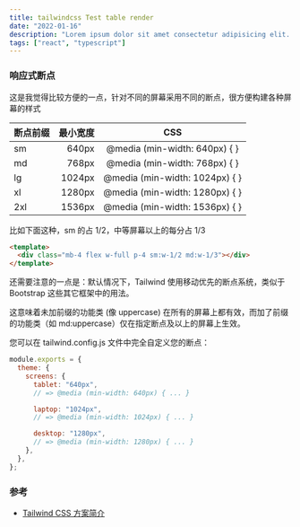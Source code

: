 ```yaml
---
title: tailwindcss Test table render
date: "2022-01-16"
description: "Lorem ipsum dolor sit amet consectetur adipisicing elit. Harum, ex!"
tags: ["react", "typescript"]
---
```


### 响应式断点

这是我觉得比较方便的一点，针对不同的屏幕采用不同的断点，很方便构建各种屏幕的样式

| 断点前缀 | 最小宽度 |              CSS               |
| :------- | -------: | :----------------------------: |
| sm       |    640px | @media (min-width: 640px) { }  |
| md       |    768px | @media (min-width: 768px) { }  |
| lg       |   1024px | @media (min-width: 1024px) { } |
| xl       |   1280px | @media (min-width: 1280px) { } |
| 2xl      |   1536px | @media (min-width: 1536px) { } |

比如下面这种，sm 的占 1/2，中等屏幕以上的每分占 1/3

```html
<template>
  <div class="mb-4 flex w-full p-4 sm:w-1/2 md:w-1/3"></div>
</template>
```

还需要注意的一点是：默认情况下，Tailwind 使用移动优先的断点系统，类似于 Bootstrap 这些其它框架中的用法。

这意味着未加前缀的功能类 (像 uppercase) 在所有的屏幕上都有效，而加了前缀的功能类（如 md:uppercase）仅在指定断点及以上的屏幕上生效。

您可以在 tailwind.config.js 文件中完全自定义您的断点：

```js title=tailwind.config.js
module.exports = {
  theme: {
    screens: {
      tablet: "640px",
      // => @media (min-width: 640px) { ... }

      laptop: "1024px",
      // => @media (min-width: 1024px) { ... }

      desktop: "1280px",
      // => @media (min-width: 1280px) { ... }
    },
  },
};
```

### 参考

- [Tailwind CSS 方案简介](https://mp.weixin.qq.com/s/YH3RCYGdvd67jkmN8DPIgg)
